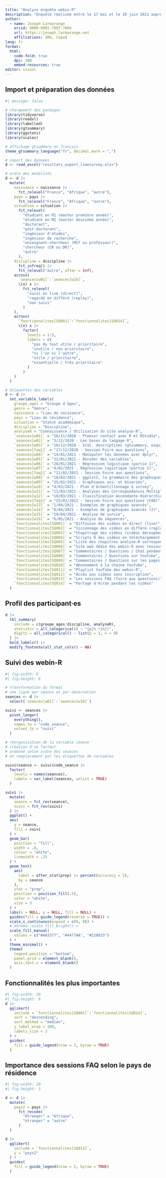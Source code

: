 ```yaml
---
title: "Analyse enquête webin-R"
description: "Enquête réalisée entre le 17 mai et le 10 juin 2021 auprès des personnes inscrites sur la liste de diffusion des webin-R"
author:
  - name: Joseph Larmarange
    orcid: 0000-0001-7097-700X
    url: https://joseph.larmarange.net
    affiliations: IRD, Ceped
lang: fr
format:
  html:
    code-fold: true
    dpi: 300
    embed-resources: true
editor: visual
---
```


## Import et préparation des données

```r
#| message: false

# chargement des packages
library(tidyverse)
library(readxl)
library(labelled)
library(gtsummary)
library(ggstats)
library(scales)

# affichage gtsummary en français
theme_gtsummary_language("fr", decimal.mark = ",")

# import des données
d <- read_excel("resultats_export_limesurvey.xlsx")

# ordre des modalités
d <- d |> 
  mutate(
    naissance = naissance |> 
      fct_relevel("France", "Afrique", "autre"),
    pays = pays |> 
      fct_relevel("France", "Afrique", "autre"),
    situation = situation |> 
      fct_relevel(
        "étudiant en M1 (master première année)",
        "étudiant en M2 (master deuxième année)",
        "doctorant",
        "post-doctorant",
        "ingénieur d'études",
        "ingénieur de recherche",
        "enseignant-chercheur (MCF ou professeur)",
        "chercheur (CR ou DR)",
        "autre"
      ),
    discipline = discipline |> 
      fct_infreq() |> 
      fct_relevel("autre", after = Inf),
    across(
      `seances[w01]`:`seances[w16]`,
      \(x) x |> 
        fct_relevel(
          "suivi en live (direct)",
          "regardé en différé (replay)",
          "non suivi"
        )
    ),
    across(
      `fonctionnalites[SQ001]`:`fonctionnalites[SQ014]`,
      \(x) x |> 
        factor(
          levels = 1:5,
          labels = c(
            "pas du tout utile / prioritaire",
            "inutile / non prioritaire",
            "ni l'un ni l'autre",
            "utile / prioritaire",
            "essentielle / très prioritaire"
          )
        )
    )
  )

# étiquettes des variables
d <- d |> 
  set_variable_labels(
    groupe_ages = "Groupe d'âges",
    genre = "Genre",
    naissance = "Lieu de naissance",
    pays = "Lieu de résidence",
    situation = "Statut académique",
    discipline = "Discipline",
    analyseR = "Connaissance / Utilisation du site analyse-R",
    `seances[w01]` = "26/11/2020 - Premier contact avec R et RStudio",
    `seances[w02]` = "3/12/2020 - Les bases du langage R",
    `seances[w03]` = "10/12/2020 - Stat. descriptives (gtsummary, esquisse)",
    `seances[faq1]` = "17/12/2020 - Session Foire aux questions",
    `seances[w04]` = "14/01/2021 - Manipuler les données avec dplyr",
    `seances[w05]` = "21/01/2021 - Recoder des variables",
    `seances[w06]` = "28/01/2021 - Régression logistique (partie 1)",
    `seances[w07]` = "4/02/2021 - Régression logistique (partie 2)",
    `seances[faq2]` = "11/02/2021 - Session Foire aux questions",
    `seances[w08]` = "18/02/2021 - ggplot2, la grammaire des graphiques",
    `seances[w09]` = "25/02/2021 - Graphiques uni- et bivariés",
    `seances[w10]` = "4/03/2021 - Plan d'échantillonnage & survey",
    `seances[w11]` = "11/03/2021 - Analyses des Correspondances Multiples",
    `seances[w12]` = "18/03/2021 - Classification Ascendante Hiérarchique",
    `seances[faq3]` = "25/03/2021 - Session Foire aux questions (FAQ)",
    `seances[w13]` = "1/04/2021 - Exemples de graphiques avancés",
    `seances[w14]` = "8/04/2021 - Exemples de graphiques avancés (2)",
    `seances[w15]` = "29/04/2021 - Analyse de survie",
    `seances[w16]` = "6/05/2021 - Analyse de séquences",
    `fonctionnalites[SQ001]` = "Diffusion des vidéos en direct (live)",
    `fonctionnalites[SQ002]` = "Visionnage des vidéos en différé (replay)",
    `fonctionnalites[SQ003]` = "Chapitrage des vidéos (vidéos découpées en chapitres)",
    `fonctionnalites[SQ004]` = "Scripts R des vidéos en téléchargement sur le site webin-R",
    `fonctionnalites[SQ005]` = "Liste des chapitres analyse-R correspondant à chaque vidéo",
    `fonctionnalites[SQ006]` = "Site web dédié des webin-R avec ressources associées",
    `fonctionnalites[SQ007]` = "Commentaires / Questions / Chat pendant le live",
    `fonctionnalites[SQ008]` = "Commentaires / Questions sur YouTube",
    `fonctionnalites[SQ009]` = "Commentaires / Questions sur les pages des sites analyse-R / webin-R",
    `fonctionnalites[SQ010]` = "Abonnement à la chaine YouTube",
    `fonctionnalites[SQ011]` = "Playlist YouTube des webin-R",
    `fonctionnalites[SQ012]` = "Accès aux vidéos sans inscription",
    `fonctionnalites[SQ013]` = "Les sessions FAQ (foire aux questions)",
    `fonctionnalites[SQ014]` = "Partage d'écran pendant les vidéos"
  )


```

## Profil des participant·es

```r
d |> 
  tbl_summary(
    include = c(groupe_ages:discipline, analyseR),
    statistic = all_categorical() ~ "{p}% ({n})",
    digits = all_categorical() ~ list(p = 1, n = 0)
  ) |> 
  bold_labels() |> 
  modify_footnote(all_stat_cols() ~ NA)
```

## Suivi des webin-R

```r
#| fig-width: 8
#| fig-height: 6

# transformation du format
# une ligne par séance et par observation
seances <- d |> 
  select(`seances[w01]`:`seances[w16]`)

suivi <- seances |> 
  pivot_longer(
    everything(),
    names_to = "code_seance",
    values_to = "suivi"
  )

# réorganisation de la variable séance
# création d'un facteur
# ordonné selon ordre des séances
# et remplacement par les étiquettes de variables

suivi$seance <- suivi$code_seance |> 
  factor(
    levels = names(seances),
    labels = var_label(seances, unlist = TRUE)
  )

suivi |> 
  mutate(
    seance = fct_rev(seance),
    suivi = fct_rev(suivi)
  ) |> 
  ggplot() +
  aes(
    y = seance,
    fill = suivi
  ) +
  geom_bar(
    position = "fill",
    width = .8,
    colour = "white",
    linewidth = .25
  ) +
  geom_text(
    aes(
      label = after_stat(prop) |> percent(accuracy = 1),
      by = seance
    ),
    stat = "prop",
    position = position_fill(.5),
    color = "white",
    size = 3
  ) +
  labs(x = NULL, y = NULL, fill = NULL) +
  guides(fill = guide_legend(reverse = TRUE)) +
  scale_x_continuous(expand = c(0, 0)) +
  # khroma::scale_fill_bright() +
  scale_fill_manual(
    values = c("#AA3377", "#4477AA", "#228833")
  ) +
  theme_minimal() +
  theme(
    legend.position = "bottom",
    panel.grid = element_blank(),
    axis.text.x = element_blank()
  )
```

## Fonctionnalités les plus importantes

```r
#| fig-width: 10
#| fig-height: 6
d |> 
  gglikert(
    include = `fonctionnalites[SQ001]`:`fonctionnalites[SQ014]`,
    sort = "descending",
    sort_method = "median",
    y_label_wrap = 100,
    labels_size = 3
  ) +
  guides(
    fill = guide_legend(nrow = 2, byrow = TRUE)
  )
```

## Importance des sessions FAQ selon le pays de résidence

```r
#| fig-width: 10
#| fig-height: 3

d <- d |> 
  mutate(
    pays2 = pays |> 
      fct_recode(
        "étranger" = "Afrique",
        "étranger" = "autre"
      )
  )

d |> 
  gglikert(
    include = `fonctionnalites[SQ013]`,
    y = "pays2"
  ) +
  guides(
    fill = guide_legend(nrow = 2, byrow = TRUE)
  )
```

